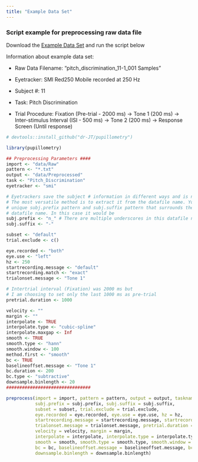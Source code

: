 ```yaml
---
title: "Example Data Set"
---
```


### Script example for preprocessing raw data file

Download the [Example Data Set](http://englelab.gatech.edu/R/example_data/Example_Pitch.zip) and run the script below

Information about example data set:

* Raw Data Filename: "pitch_discrimination_11-1_001 Samples"

* Eyetracker: SMI Red250 Mobile recorded at 250 Hz

* Subject #: 11

* Task: Pitch Discrimination

* Trial Procedure: Fixation (Pre-trial - 2000 ms) -> Tone 1 (200 ms) -> Inter-stimulus Interval (ISI - 500 ms) -> Tone 2 (200 ms) -> Response Screen (Until response)

```r
# devtools::install_github("dr-JT/pupillometry")

library(pupillometry)

## Preprocessing Parameters ####
import <- "data/Raw"
pattern <- "*.txt"
output <- "data/Preprocessed"
task <- "Pitch_Discrimination"
eyetracker <- "smi"

# Eyetrackers save the subject # information in different ways and is not always easy to obtain
# The most versatile method is to extract it from the datafile name. You need to identify a 
# unique subj.prefix pattern and subj.suffix pattern that surrounds the subject # in the 
# datafile name. In this case it would be 
subj.prefix <- "n_" # There are multiple underscores in this datafile name so it needs to be more specific "n_"
subj.suffix <- "-"

subset <- "default"
trial.exclude <- c()

eye.recorded <- "both"
eye.use <- "left"
hz <- 250
startrecording.message <- "default"
startrecording.match <- "exact"
trialonset.message <- "Tone 1" 

# Intertrial interval (Fixation) was 2000 ms but 
# I am choosing to set only the last 1000 ms as pre-trial
pretrial.duration <- 1000

velocity <- ""
margin <- ""
interpolate <- TRUE
interpolate.type <- "cubic-spline"
interpolate.maxgap <- Inf
smooth <- TRUE
smooth.type <- "hann"
smooth.window <- 100
method.first <- "smooth"
bc <- TRUE
baselineoffset.message <- "Tone 1"
bc.duration <- 200
bc.type <- "subtractive"
downsample.binlength <- 20
################################

preprocess(import = import, pattern = pattern, output = output, taskname = task, eyetracker = eyetracker,
           subj.prefix = subj.prefix, subj.suffix = subj.suffix,
           subset = subset, trial.exclude = trial.exclude,
           eye.recorded = eye.recorded, eye.use = eye.use, hz = hz,
           startrecording.message = startrecording.message, startrecording.match = startrecording.match,
           trialonset.message = trialonset.message, pretrial.duration = pretrial.duration,
           velocity = velocity, margin = margin,
           interpolate = interpolate, interpolate.type = interpolate.type, interpolate.maxgap = interpolate.maxgap,
           smooth = smooth, smooth.type = smooth.type, smooth.window = smooth.window, method.first = method.first,
           bc = bc, baselineoffset.message = baselineoffset.message, bc.duration = bc.duration, bc.type = bc.type,
           downsample.binlength = downsample.binlength)

```

